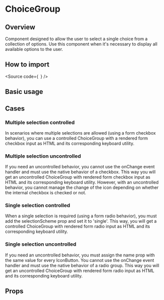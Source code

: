 

<Meta of={Stories} />

<H1>ChoiceGroup</H1>

<H2>Overview</H2>

Component designed to allow the user to select a single choice from a collection of options.
Use this component when it's necessary to display all available options to the user.

<H2>How to import</H2>

<Source
  code={`
`}
/>

<H2>Basic usage</H2>

<Canvas of={Stories.Base} />

<H2>Cases</H2>

<H3>Multiple selection controlled</H3>

In scenarios where multiple selections are allowed (using a form checkbox behavior),
you can use a controlled ChoiceGroup with a rendered form checkbox input as HTML and its corresponding keyboard utility.

<Canvas of={CaseStories.MultipleSelectionControlled} />

<H3>Multiple selection uncontrolled</H3>

If you need an uncontrolled behavior, you cannot use the onChange event handler and must use the native behavior of a checkbox.
This way you will get an uncontrolled ChoiceGroup with rendered form checkbox input as HTML and its corresponding keyboard utility.
However, with an uncontrolled behavior, you cannot manage the change of the icon depending on whether the internal checkbox is checked or not.

<Canvas of={CaseStories.MultipleSelectionUncontrolled} />

<H3>Single selection controlled</H3>

When a single selection is required (using a form radio behavior), you must add the selectionScheme prop and set it to 'single'.
This way, you will get a controlled ChoiceGroup with rendered form radio input as HTML and its corresponding keyboard utility.

<Canvas of={CaseStories.SingleSelectionControlled} />

<H3>Single selection uncontrolled</H3>

If you need an uncontrolled behavior, you must assign the name prop with the same value for every IconButton.
You cannot use the onChange event handler and must use the native behavior of a radio group.
This way you will get an uncontrolled ChoiceGroup with rendered form radio input as HTML and its corresponding keyboard utility.

<Canvas of={CaseStories.SingleSelectionUncontrolled} />

<H2>Props</H2>

<ArgTypes of={Stories} />
